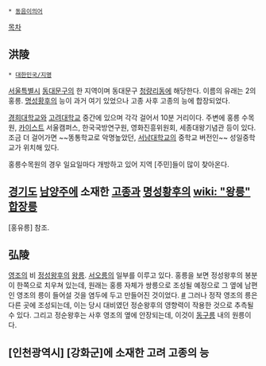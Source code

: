  * [[동음이의어]]

[[목차]]
== 洪陵 ==
 * [[대한민국/지명]]

[[서울특별시]] [[동대문구]]의 한 지역이며 동대문구 [[청량리]]동에 해당한다. 이름의 유래는 2의 홍릉. [[명성황후]]의 능이 과거 여기 있었으나 고종 사후 고종의 능에 합장되었다.

[[경희대학교]]와 [[고려대학교]] 중간에 있으며 각각 걸어서 10분 거리이다. 주변에 홍릉 수목원, [[카이스트]] 서울캠퍼스, 한국국방연구원, 영화진흥위원회, 세종대왕기념관 등이 있다. 조금 더 걸어가면 ~~똥통학교로 악명높았던, [[서남대학교]]의 중학교 버전인~~ 성일중학교가 위치해 있다.

홍릉수목원의 경우 일요일마다 개방하고 있어 지역 [주민]들이 많이 찾아온다.

== [[경기도]] [[남양주]]에 소재한 [[고종]]과 [[명성황후]]의 [[wiki: "왕릉" 합장릉]] ==
[홍유릉] 참조.


== 弘陵 ==
[[영조]]의 비 [[정성왕후]]의 [[왕릉]]. [[서오릉]]의 일부를 이루고 있다.
홍릉을 보면 정성왕후의 봉분이 한쪽으로 치우쳐 있는데, 원래는 홍릉 자체가 쌍릉으로 조성될 예정으로 그 옆에 남편인 영조의 릉이 들어설 것을 염두에 두고 만들어진 것이었다. [http://stg.olpost.com/post/image/573x0/16924/16924874.jpg #]
그러나 정작 영조의 릉은 다른 곳에 조성되는데, 이는 당시 대비였던 정순왕후의 영향력이 작용한 것으로 추측될 수 있다. 그리고 정순왕후는 사후 영조의 옆에 안장되는데, 이것이 [[동구릉]] 내의 원릉이다.

== [인천광역시] [강화군]에 소재한 고려 고종의 능 ==
